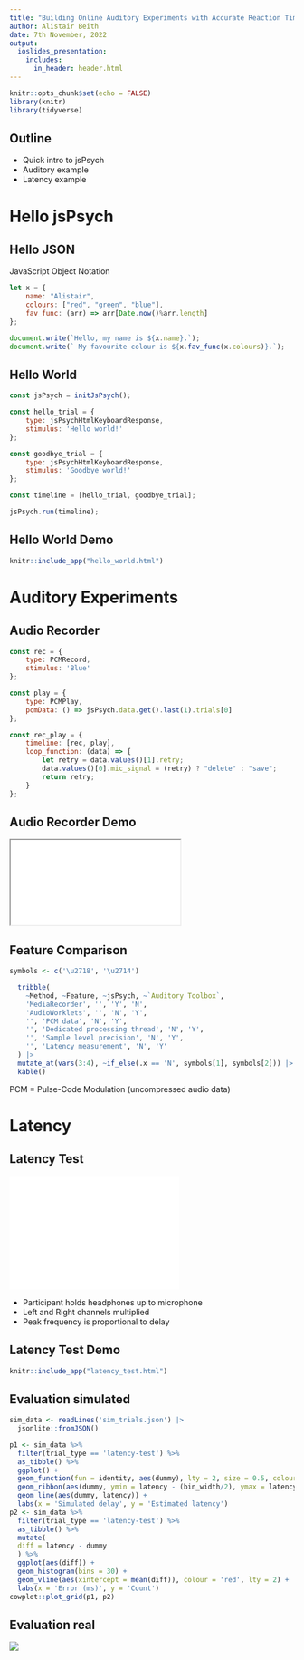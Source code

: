 ```yaml
---
title: "Building Online Auditory Experiments with Accurate Reaction Times"
author: Alistair Beith
date: 7th November, 2022
output:
  ioslides_presentation:
    includes:
      in_header: header.html
---
```


```r
knitr::opts_chunk$set(echo = FALSE)
library(knitr)
library(tidyverse)
```

## Outline

- Quick intro to jsPsych
- Auditory example
- Latency example

# Hello jsPsych

## Hello JSON

JavaScript Object Notation

```js
let x = {
    name: "Alistair",
    colours: ["red", "green", "blue"],
    fav_func: (arr) => arr[Date.now()%arr.length]
};

document.write(`Hello, my name is ${x.name}.`);
document.write(` My favourite colour is ${x.fav_func(x.colours)}.`);
```

## Hello World

```js
const jsPsych = initJsPsych();

const hello_trial = {
    type: jsPsychHtmlKeyboardResponse,
    stimulus: 'Hello world!'
};

const goodbye_trial = {
    type: jsPsychHtmlKeyboardResponse,
    stimulus: 'Goodbye world!'
};

const timeline = [hello_trial, goodbye_trial];

jsPsych.run(timeline);
```

## Hello World Demo {.jspsych_demo_container}

```r
knitr::include_app("hello_world.html")
```

# Auditory Experiments

## Audio Recorder

```js
const rec = {
    type: PCMRecord,
    stimulus: 'Blue'
};

const play = {
    type: PCMPlay,
    pcmData: () => jsPsych.data.get().last(1).trials[0]
};

const rec_play = {
    timeline: [rec, play],
    loop_function: (data) => {
        let retry = data.values()[1].retry;
        data.values()[0].mic_signal = (retry) ? "delete" : "save";
        return retry;
    }
};
```

## Audio Recorder Demo {.jspsych_demo_container}

<iframe src="audio_recorder.html"></iframe>

## Feature Comparison

```r
symbols <- c('\u2718', '\u2714')

  tribble(
    ~Method, ~Feature, ~jsPsych, ~`Auditory Toolbox`,
    'MediaRecorder', '', 'Y', 'N',
    'AudioWorklets', '', 'N', 'Y',
    '', 'PCM data', 'N', 'Y',
    '', 'Dedicated processing thread', 'N', 'Y',
    '', 'Sample level precision', 'N', 'Y',
    '', 'Latency measurement', 'N', 'Y'
  ) |>
  mutate_at(vars(3:4), ~if_else(.x == 'N', symbols[1], symbols[2])) |>
  kable()
```

<!-- API = Application Programming Interface<br> -->
PCM = Pulse-Code Modulation (uncompressed audio data)

# Latency
## Latency Test

<iframe src="latency_flow.html" style="height: 200px; border: none;"></iframe>

- Participant holds headphones up to microphone
- Left and Right channels multiplied
- Peak frequency is proportional to delay

## Latency Test Demo

```r
knitr::include_app("latency_test.html")
```

## Evaluation simulated

```r
sim_data <- readLines('sim_trials.json') |>
  jsonlite::fromJSON()

p1 <- sim_data %>%
  filter(trial_type == 'latency-test') %>%
  as_tibble() %>%
  ggplot() +
  geom_function(fun = identity, aes(dummy), lty = 2, size = 0.5, colour = 'red') +
  geom_ribbon(aes(dummy, ymin = latency - (bin_width/2), ymax = latency + (bin_width/2)), alpha = 0.2) +
  geom_line(aes(dummy, latency)) +
  labs(x = 'Simulated delay', y = 'Estimated latency')
p2 <- sim_data %>%
  filter(trial_type == 'latency-test') %>%
  as_tibble() %>%
  mutate(
  diff = latency - dummy
  ) %>%
  ggplot(aes(diff)) +
  geom_histogram(bins = 30) +
  geom_vline(aes(xintercept = mean(diff)), colour = 'red', lty = 2) +
  labs(x = 'Error (ms)', y = 'Count')
cowplot::plot_grid(p1, p2)
```

## Evaluation real

![](latency_eval.svg)
